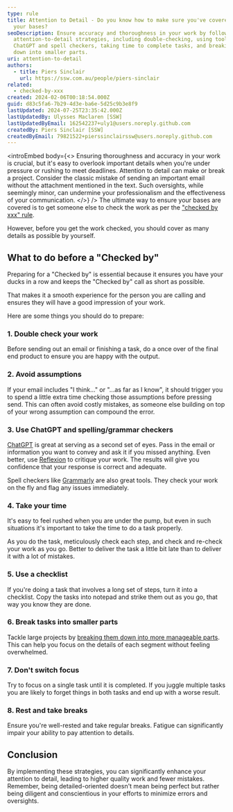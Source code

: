 ```yaml
---
type: rule
title: Attention to Detail - Do you know how to make sure you've covered all
  your bases?
seoDescription: Ensure accuracy and thoroughness in your work by following
  attention-to-detail strategies, including double-checking, using tools like
  ChatGPT and spell checkers, taking time to complete tasks, and breaking them
  down into smaller parts.
uri: attention-to-detail
authors:
  - title: Piers Sinclair
    url: https://ssw.com.au/people/piers-sinclair
related:
  - checked-by-xxx
created: 2024-02-06T00:18:54.000Z
guid: d83c5fa6-7b29-4d3e-ba6e-5d25c9b3e8f9
lastUpdated: 2024-07-25T23:35:42.000Z
lastUpdatedBy: Ulysses Maclaren [SSW]
lastUpdatedByEmail: 162542237+uly1@users.noreply.github.com
createdBy: Piers Sinclair [SSW]
createdByEmail: 79821522+pierssinclairssw@users.noreply.github.com
---
```

<introEmbed
  body={<>
Ensuring thoroughness and accuracy in your work is crucial, but it's easy to overlook important details when you're under pressure or rushing to meet deadlines. Attention to detail can make or break a project. Consider the classic mistake of sending an important email without the attachment mentioned in the text. Such oversights, while seemingly minor, can undermine your professionalism and the effectiveness of your communication.
  </>}
/>
The ultimate way to ensure your bases are covered is to get someone else to check the work as per the ["checked by xxx" rule](/checked-by-xxx).

However, before you get the work checked, you should cover as many details as possible by yourself.

## What to do before a "Checked by"

Preparing for a "Checked by" is essential because it ensures you have your ducks in a row and keeps the "Checked by" call as short as possible.

That makes it a smooth experience for the person you are calling and ensures they will have a good impression of your work.

Here are some things you should do to prepare:

### 1. Double check your work

Before sending out an email or finishing a task, do a once over of the final end product to ensure you are happy with the output.

### 2. Avoid assumptions

If your email includes "I think..." or "...as far as I know", it should trigger you to spend a little extra time checking those assumptions before pressing send. This can often avoid costly mistakes, as someone else building on top of your wrong assumption can compound the error.

### 3. Use ChatGPT and spelling/grammar checkers

[ChatGPT](https://chat.openai.com) is great at serving as a second set of eyes. Pass in the email or information you want to convey and ask it if you missed anything. Even better, use [Reflexion](/reflexion) to critique your work. The results will give you confidence that your response is correct and adequate.

Spell checkers like [Grammarly](https://www.grammarly.com) are also great tools. They check your work on the fly and flag any issues immediately.

### 4. Take your time

It's easy to feel rushed when you are under the pump, but even in such situations it's important to take the time to do a task properly.

As you do the task, meticulously check each step, and check and re-check your work as you go. Better to deliver the task a little bit late than to deliver it with a lot of mistakes.

### 5. Use a checklist

If you're doing a task that involves a long set of steps, turn it into a checklist. Copy the tasks into notepad and strike them out as you go, that way you know they are done.

### 6. Break tasks into smaller parts

Tackle large projects by [breaking them down into more manageable parts](/break-tasks). This can help you focus on the details of each segment without feeling overwhelmed.

### 7. Don't switch focus

Try to focus on a single task until it is completed. If you juggle multiple tasks you are likely to forget things in both tasks and end up with a worse result.

### 8. Rest and take breaks

Ensure you're well-rested and take regular breaks. Fatigue can significantly impair your ability to pay attention to details.

## Conclusion

By implementing these strategies, you can significantly enhance your attention to detail, leading to higher quality work and fewer mistakes. Remember, being detailed-oriented doesn't mean being perfect but rather being diligent and conscientious in your efforts to minimize errors and oversights.
